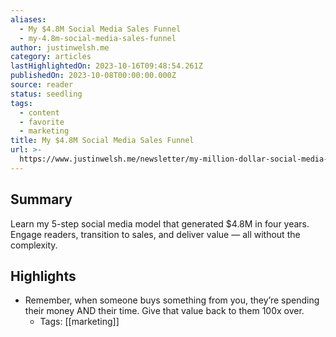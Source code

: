 ```yaml
---
aliases:
  - My $4.8M Social Media Sales Funnel
  - my-4.8m-social-media-sales-funnel
author: justinwelsh.me
category: articles
lastHighlightedOn: 2023-10-16T09:48:54.261Z
publishedOn: 2023-10-08T00:00:00.000Z
source: reader
status: seedling
tags:
  - content
  - favorite
  - marketing
title: My $4.8M Social Media Sales Funnel
url: >-
  https://www.justinwelsh.me/newsletter/my-million-dollar-social-media-sales-funnel
---
```

## Summary

Learn my 5-step social media model that generated $4.8M in four years. Engage readers, transition to sales, and deliver value — all without the complexity.

## Highlights

- Remember, when someone buys something from you, they’re spending their money AND their time. Give that value back to them 100x over.
    - Tags: [[marketing]]
